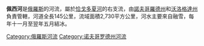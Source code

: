 '''佩西河'''是[[俄羅斯|俄羅斯]]的河流，屬於[[恰戈多夏河|恰戈多夏河]]的右支流，由[[諾夫哥羅德州|諾夫哥羅德州]]和[[沃洛格達州|沃洛格達州]]負責管轄，河道全長145公里，流域面積2,730平方公里，河水主要來自融雪，每年十一月至翌年五月結冰。

{{Russia-geo-stub}}
[[Category:俄羅斯河流|Category:俄羅斯河流]]
[[Category:诺夫哥罗德州河流|Category:诺夫哥罗德州河流]]
